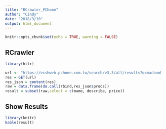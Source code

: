 ```yaml
---
title: "RCrawler_PChome"
author: "Cindy"
date: "2018/3/10"
output: html_document
---
```


```r
knitr::opts_chunk$set(echo = TRUE, warning = FALSE)
```

## RCrawler

```r
library(httr)

url <- "https://ecshweb.pchome.com.tw/search/v3.3/all/results?q=macbook%20pro&page=1&sort=rnk/dc"
res = GET(url)
res_json = content(res)
raw = data.frame(do.call(rbind,res_json$prods))
result = subset(raw,select = c(name, describe, price))
```

## Show Results

```r
library(knitr)
kable(result)
```

